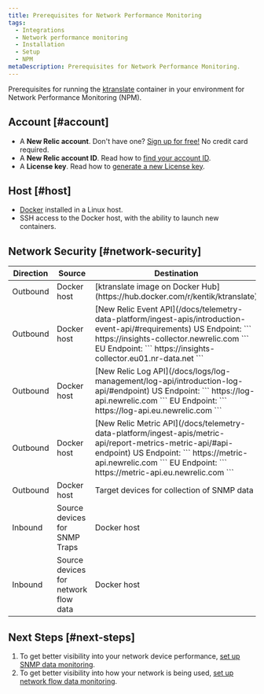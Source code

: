 ```yaml
---
title: Prerequisites for Network Performance Monitoring
tags:
  - Integrations
  - Network performance monitoring
  - Installation
  - Setup
  - NPM
metaDescription: Prerequisites for Network Performance Monitoring.
---
```


Prerequisites for running the [ktranslate](https://github.com/kentik/ktranslate) container in your environment for Network Performance Monitoring (NPM).

## Account [#account]

- A **New Relic account**. Don't have one? [Sign up for free!](https://newrelic.com/signup) No credit card required.
- A **New Relic account ID**. Read how to [find your account ID](/docs/accounts/accounts-billing/account-setup/account-id/).
- A **License key**. Read how to [generate a new License key](/docs/apis/intro-apis/new-relic-api-keys/#ingest-license-key).

## Host [#host]

- [Docker](https://docs.docker.com/engine/install/) installed in a Linux host.
- SSH access to the Docker host, with the ability to launch new containers.

## Network Security [#network-security]

<table>
  <thead>
    <tr>
      <th style={{ width: "100px" }}>
        Direction
      </th>
      <th>
        Source
      </th>
      <th>
        Destination
      </th>
      <th>
        Ports
      </th>
      <th>
        Protocol
      </th>
    </tr>
  </thead>
    <tbody>
    <tr>
      <td>
        Outbound
      </td>
      <td>
        Docker host
      </td>
      <td>
        [ktranslate image on Docker Hub](https://hub.docker.com/r/kentik/ktranslate)
      </td>
      <td>
        443
      </td>
      <td>
        TCP
      </td>
    </tr>
    <tr>
      <td>
        Outbound
      </td>
      <td>
        Docker host
      </td>
      <td>
        [New Relic Event API](/docs/telemetry-data-platform/ingest-apis/introduction-event-api/#requirements)
        US Endpoint:
        ```
        https://insights-collector.newrelic.com
        ```
        EU Endpoint:
        ```
        https://insights-collector.eu01.nr-data.net
        ```
      </td>
      <td>
        443
      </td>
      <td>
        TCP
      </td>
    </tr>
    <tr>
      <td>
        Outbound
      </td>
      <td>
        Docker host
      </td>
      <td>
        [New Relic Log API](/docs/logs/log-management/log-api/introduction-log-api/#endpoint)
        US Endpoint:
        ```
        https://log-api.newrelic.com
        ```
        EU Endpoint:
        ```
        https://log-api.eu.newrelic.com
        ```
      </td>
      <td>
        443
      </td>
      <td>
        TCP
      </td>
    </tr>
    <tr>
      <td>
        Outbound
      </td>
      <td>
        Docker host
      </td>
      <td>
        [New Relic Metric API](/docs/telemetry-data-platform/ingest-apis/metric-api/report-metrics-metric-api/#api-endpoint)
        US Endpoint:
        ```
        https://metric-api.newrelic.com
        ```
        EU Endpoint:
        ```
        https://metric-api.eu.newrelic.com
        ```
      </td>
      <td>
        443
      </td>
      <td>
        TCP
      </td>
    </tr>
    <tr>
      <td>
        Outbound
      </td>
      <td>
        Docker host
      </td>
      <td>
        Target devices for collection of SNMP data
      </td>
      <td>
        161
      </td>
      <td>
        UDP
      </td>
    </tr>
    <tr>
      <td>
        Inbound
      </td>
      <td>
        Source devices for SNMP Traps
      </td>
      <td>
        Docker host
      </td>
      <td>
        162
      </td>
      <td>
        UDP/TCP
      </td>
    </tr>
    <tr>
      <td>
        Inbound
      </td>
      <td>
        Source devices for network flow data
      </td>
      <td>
        Docker host
      </td>
      <td>
        9995 (default)
      </td>
      <td>
        UDP
      </td>
    </tr>
    </tbody>
</table>

## Next Steps [#next-steps]

  1. To get better visibility into your network device performance, [set up SNMP data monitoring](/docs/network-performance-monitoring/setup-performance-monitoring/snmp-performance-monitoring).
  2. To get better visibility into how your network is being used, [set up network flow data monitoring](/docs/network-performance-monitoring/setup-performance-monitoring/network-flow-monitoring).
